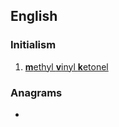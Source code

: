 ==English==

===Initialism===
{{rfc-header|Initialism}}
{{en-initialism}}

# [[methyl vinyl ketonel|'''m'''ethyl '''v'''inyl '''k'''etonel]]

===Anagrams===
* {{l|en|KVM}}